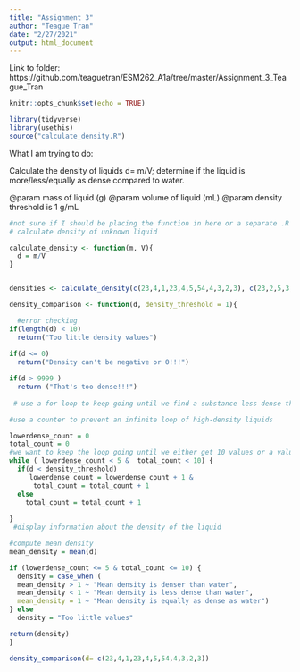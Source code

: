 ```yaml
---
title: "Assignment 3"
author: "Teague Tran"
date: "2/27/2021"
output: html_document
---
```


Link to folder: https://github.com/teaguetran/ESM262_A1a/tree/master/Assignment_3_Teague_Tran

```r
knitr::opts_chunk$set(echo = TRUE)

library(tidyverse)
library(usethis)
source("calculate_density.R")
```

What I am trying to do: 

Calculate the density of liquids d= m/V; determine if the liquid is more/less/equally as dense compared to water.

@param mass of liquid (g)
@param volume of liquid (mL)
@param density threshold is 1 g/mL

```r
#not sure if I should be placing the function in here or a separate .R file but here it is! The separate R file for calculate_density will be uploaded onto an rmd file too
# calculate density of unknown liquid

calculate_density <- function(m, V){
  d = m/V
}


densities <- calculate_density(c(23,4,1,23,4,5,54,4,3,2,3), c(23,2,5,3,4,6,7,5,3,2,5))

density_comparison <- function(d, density_threshold = 1){

  #error checking
if(length(d) < 10)
  return("Too little density values")
  
if(d <= 0)
  return("Density can't be negative or 0!!!")

if(d > 9999 )
  return ("That's too dense!!!")
  
 # use a for loop to keep going until we find a substance less dense than water

#use a counter to prevent an infinite loop of high-density liquids

lowerdense_count = 0
total_count = 0
#we want to keep the loop going until we either get 10 values or a value that is less than 1 mg/L
while ( lowerdense_count < 5 &  total_count < 10) {
  if(d < density_threshold)
     lowerdense_count = lowerdense_count + 1 & 
      total_count = total_count + 1
  else
    total_count = total_count + 1
    
}
 #display information about the density of the liquid

#compute mean density 
mean_density = mean(d)

if (lowerdense_count <= 5 & total_count <= 10) {
  density = case_when (
  mean_density > 1 ~ "Mean density is denser than water", 
  mean_density < 1 ~ "Mean density is less dense than water",
  mean_density = 1 ~ "Mean density is equally as dense as water")
} else
  density = "Too little values"

return(density)
}

density_comparison(d= c(23,4,1,23,4,5,54,4,3,2,3))
```




